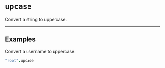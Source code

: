 # `upcase`

Convert a string to uppercase.

---

## Examples

Convert a username to uppercase:
```coffee
"root".upcase
```

